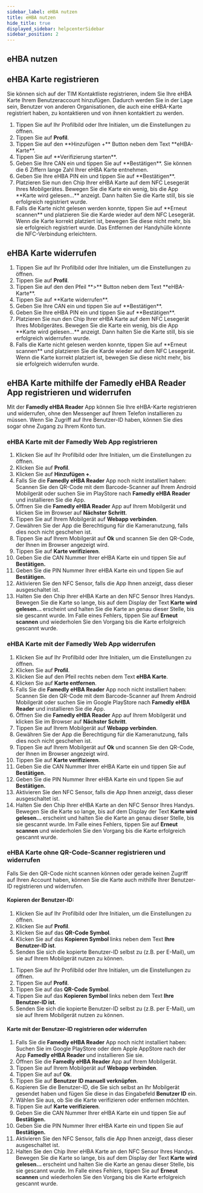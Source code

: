 ```yaml
---
sidebar_label: eHBA nutzen
title: eHBA nutzen
hide_title: true
displayed_sidebar: helpcenterSidebar
sidebar_position: 2
---
```




<div class="hero hero--primary">
  <div class="container">
    <h2 class="hero__title">eHBA nutzen</h2>
  </div>
</div>

## eHBA Karte registrieren

Sie können sich auf der TIM Kontaktliste registrieren, indem Sie Ihre eHBA Karte Ihrem Benutzeraccount hinzufügen. 
Dadurch werden Sie in der Lage sein, Benutzer von anderen Organisationen, die auch eine eHBA-Karte registriert haben, zu kontaktieren und von ihnen kontaktiert zu werden. 

<Tabs>
  <TabItem value="mobil" label="Mobil">
  <ol>
    <li>Tippen Sie auf Ihr Profilbild oder Ihre Initialen, um die Einstellungen zu öffnen.</li>
    <li>Tippen Sie auf <b>Profil</b>.</li>
    <li>Tippen Sie auf den **Hinzufügen +** Button neben dem Text **eHBA-Karte**.</li>
    <li>Tippen Sie auf **Verifizierung starten**.</li>
    <li>Geben Sie Ihre CAN ein und tippen Sie auf **Bestätigen**. Sie können die 6 Ziffern lange Zahl Ihrer eHBA Karte entnehmen.</li>
    <li>Geben Sie Ihre eHBA PIN ein und tippen Sie auf **Bestätigen**.</li>
    <li>Platzieren Sie nun den Chip Ihrer eHBA Karte auf dem NFC Lesegerät Ihres Mobilgerätes. Bewegen Sie die Karte ein wenig, bis die App **Karte wird gelesen...** anzeigt. Dann halten Sie die Karte still, bis sie erfolgreich registriert wurde.</li>
    <li>Falls die Karte nicht gelesen werden konnte, tippen Sie auf **Erneut scannen** und platzieren Sie die Karde wieder auf dem NFC Lesegerät. Wenn die Karte korrekt platziert ist, bewegen Sie diese nicht mehr, bis sie erfolgreich registriert wurde. Das Entfernen der Handyhülle könnte die NFC-Verbindung erleichtern.</li>
  </ol>
  </TabItem>
</Tabs>


## eHBA Karte widerrufen

<Tabs>
  <TabItem value="mobile" label="Mobil">
  <ol>
    <li>Tippen Sie auf Ihr Profilbild oder Ihre Initialen, um die Einstellungen zu öffnen.</li>
    <li>Tippen Sie auf <b>Profil</b>.</li>
    <li>Tippen Sie auf den den Pfeil **>** Button neben dem Text **eHBA-Karte**.</li>
    <li>Tippen Sie auf **Karte widerrufen**.</li>
    <li>Geben Sie Ihre CAN ein und tippen Sie auf **Bestätigen**.</li>
    <li>Geben Sie Ihre eHBA PIN ein und tippen Sie auf **Bestätigen**.</li>
    <li>Platzieren Sie nun den Chip Ihrer eHBA Karte auf dem NFC Lesegerät Ihres Mobilgerätes. Bewegen Sie die Karte ein wenig, bis die App **Karte wird gelesen...** anzeigt. Dann halten Sie die Karte still, bis sie erfolgreich widerrufen wurde.</li>
    <li>Falls die Karte nicht gelesen werden konnte, tippen Sie auf **Erneut scannen** und platzieren Sie die Karde wieder auf dem NFC Lesegerät. Wenn die Karte korrekt platziert ist, bewegen Sie diese nicht mehr, bis sie erfolgreich widerrufen wurde.</li>
  </ol>
  </TabItem>
</Tabs>

## eHBA Karte mithilfe der Famedly eHBA Reader App registrieren und widerrufen

Mit der **Famedly eHBA Reader** App können Sie Ihre eHBA-Karte registrieren und widerrufen, ohne den Messenger auf Ihrem Telefon installieren zu müssen. Wenn Sie Zugriff auf Ihre Benutzer-ID haben, können Sie dies sogar ohne Zugang zu Ihrem Konto tun.

### eHBA Karte mit der Famedly Web App registrieren

<Tabs>
  <TabItem value="desktop" label="Desktop">
  <ol>
    <li>Klicken Sie auf Ihr Profilbild oder Ihre Initialen, um die Einstellungen zu öffnen.</li>
    <li>Klicken Sie auf <b>Profil</b>.</li>
    <li>Klicken Sie auf <b>Hinzufügen +</b>.</li>
    <li>Falls Sie die <b>Famedly eHBA Reader</b> App noch nicht installiert haben: Scannen Sie den QR-Code mit dem Barcode-Scanner auf Ihrem Android Mobilgerät oder suchen Sie im PlayStore nach <b>Famedly</b> <b>eHBA Reader</b> und installieren Sie die App.</li>
    <li>Öffnen Sie die <b>Famedly eHBA Reader</b> App auf Ihrem Mobilgerät und klicken Sie im Browser auf <b>Nächster Schritt</b>.</li>
    <li>Tippen Sie auf Ihrem Mobilgerät auf <b>Webapp verbinden</b>.</li>
    <li>Gewähren Sie der App die Berechtigung für die Kameranutzung, falls dies noch nicht geschehen ist.</li>
    <li>Tippen Sie auf Ihrem Mobilgerät auf <b>Ok</b> und scannen Sie den QR-Code, der Ihnen im Browser angezeigt wird.</li>
    <li>Tippen Sie auf <b>Karte verifizieren</b>.</li>
    <li>Geben Sie die CAN Nummer Ihrer eHBA Karte ein und tippen Sie auf <b>Bestätigen.</b></li>
    <li>Geben Sie die PIN Nummer Ihrer eHBA Karte ein und tippen Sie auf <b>Bestätigen.</b></li>
    <li>Aktivieren Sie den NFC Sensor, falls die App Ihnen anzeigt, dass dieser ausgeschaltet ist.</li>
    <li>Halten Sie den Chip Ihrer eHBA Karte an den NFC Sensor Ihres Handys. Bewegen Sie die Karte so lange, bis auf dem Display der Text <b>Karte wird gelesen… </b>erscheint und halten Sie die Karte an genau dieser Stelle, bis sie gescannt wurde. Im Falle eines Fehlers, tippen Sie auf <b>Erneut scannen</b> und wiederholen Sie den Vorgang bis die Karte erfolgreich gescannt wurde.</li>
  </ol>
  </TabItem>
</Tabs>

### eHBA Karte mit der Famedly Web App widerrufen

<Tabs>
  <TabItem value="desktop" label="Desktop">
  <ol>
    <li>Klicken Sie auf Ihr Profilbild oder Ihre Initialen, um die Einstellungen zu öffnen.</li>
    <li>Klicken Sie auf <b>Profil</b>.</li>
    <li>Klicken Sie auf den Pfeil rechts neben dem Text <b>eHBA Karte</b>.</li>
    <li>Klicken Sie auf <b>Karte entfernen</b>.</li>
    <li>Falls Sie die <b>Famedly eHBA Reader</b> App noch nicht installiert haben: Scannen Sie den QR-Code mit dem Barcode-Scanner auf Ihrem Android Mobilgerät oder suchen Sie im Google PlayStore nach <b>Famedly</b> <b>eHBA Reader</b> und installieren Sie die App.</li>
    <li>Öffnen Sie die <b>Famedly eHBA Reader</b> App auf Ihrem Mobilgerät und klicken Sie im Browser auf <b>Nächster Schritt</b>.</li>
    <li>Tippen Sie auf Ihrem Mobilgerät auf <b>Webapp verbinden</b>.</li>
    <li>Gewähren Sie der App die Berechtigung für die Kameranutzung, falls dies noch nicht geschehen ist.</li>
    <li>Tippen Sie auf Ihrem Mobilgerät auf <b>Ok</b> und scannen Sie den QR-Code, der Ihnen im Browser angezeigt wird.</li>
    <li>Tippen Sie auf <b>Karte verifizieren</b>.</li>
    <li>Geben Sie die CAN Nummer Ihrer eHBA Karte ein und tippen Sie auf <b>Bestätigen.</b></li>
    <li>Geben Sie die PIN Nummer Ihrer eHBA Karte ein und tippen Sie auf <b>Bestätigen.</b></li>
    <li>Aktivieren Sie den NFC Sensor, falls die App Ihnen anzeigt, dass dieser ausgeschaltet ist.</li>
    <li>Halten Sie den Chip Ihrer eHBA Karte an den NFC Sensor Ihres Handys. Bewegen Sie die Karte so lange, bis auf dem Display der Text <b>Karte wird gelesen… </b>erscheint und halten Sie die Karte an genau dieser Stelle, bis sie gescannt wurde. Im Falle eines Fehlers, tippen Sie auf <b>Erneut scannen</b> und wiederholen Sie den Vorgang bis die Karte erfolgreich gescannt wurde.</li>
  </ol>
  </TabItem>
</Tabs>

### eHBA Karte ohne QR-Code-Scanner registrieren und widerrufen

Falls Sie den QR-Code nicht scannen können oder gerade keinen Zugriff auf Ihren Account haben, können Sie die Karte auch mithilfe Ihrer Benutzer-ID registrieren und widerrufen.

#### Kopieren der Benutzer-ID:
 
<Tabs>
  <TabItem value="desktop" label="Desktop">
  <ol>
    <li>Klicken Sie auf Ihr Profilbild oder Ihre Initialen, um die Einstellungen zu öffnen.</li>
    <li>Klicken Sie auf <b>Profil</b>.</li>
    <li>Klicken Sie auf das <b>QR-Code Symbol</b>.</li>
    <li>Klicken Sie auf das <b>Kopieren Symbol </b>links neben dem Text <b>Ihre Benutzer-ID ist</b>.</li>
    <li>Senden Sie sich die kopierte Benutzer-ID selbst zu (z.B. per E-Mail), um sie auf Ihrem Mobilgerät nutzen zu können.</li>
  </ol>
  </TabItem>
  <TabItem value="mobil" label="Mobil">
  <ol>
    <li>Tippen Sie auf Ihr Profilbild oder Ihre Initialen, um die Einstellungen zu öffnen.</li>
    <li>Tippen Sie auf <b>Profil</b>.</li>
    <li>Tippen Sie auf das <b>QR-Code Symbol</b>.</li>
    <li>Tippen Sie auf das <b>Kopieren Symbol </b>links neben dem Text <b>Ihre Benutzer-ID ist</b>.</li>
    <li>Senden Sie sich die kopierte Benutzer-ID selbst zu (z.B. per E-Mail), um sie auf Ihrem Mobilgerät nutzen zu können.</li>
  </ol>
  </TabItem>
</Tabs>

#### Karte mit der Benutzer-ID registrieren oder widerrufen
 
<Tabs>
  <TabItem value="mobil" label="Mobil">
  <ol>
    <li>Falls Sie die <b>Famedly eHBA Reader</b> App noch nicht installiert haben: Suchen Sie im Google PlayStore oder dem Apple AppStore nach der App <b>Famedly eHBA Reader</b> und installieren Sie sie.</li>
    <li>Öffnen Sie die <b>Famedly eHBA Reader</b> App auf Ihrem Mobilgerät.</li>
    <li>Tippen Sie auf Ihrem Mobilgerät auf <b>Webapp verbinden</b>.</li>
    <li>Tippen Sie auf auf <b>Ok</b>.</li>
    <li>Tippen Sie auf <b>Benutzer ID manuell verknüpfen</b>.</li>
    <li>Kopieren Sie die Benutzer-ID, die Sie sich selbst an Ihr Mobilgerät gesendet haben und fügen Sie diese in das Eingabefeld <b>Benutzer ID</b> ein.</li>
    <li>Wählen Sie aus, ob Sie die Karte verifizieren oder entfernen möchten.</li>
    <li>Tippen Sie auf <b>Karte verifizieren</b>.</li>
    <li>Geben Sie die CAN Nummer Ihrer eHBA Karte ein und tippen Sie auf <b>Bestätigen.</b></li>
    <li>Geben Sie die PIN Nummer Ihrer eHBA Karte ein und tippen Sie auf <b>Bestätigen.</b></li>
    <li>Aktivieren Sie den NFC Sensor, falls die App Ihnen anzeigt, dass dieser ausgeschaltet ist.</li>
    <li>Halten Sie den Chip Ihrer eHBA Karte an den NFC Sensor Ihres Handys. Bewegen Sie die Karte so lange, bis auf dem Display der Text <b>Karte wird gelesen… </b>erscheint und halten Sie die Karte an genau dieser Stelle, bis sie gescannt wurde. Im Falle eines Fehlers, tippen Sie auf <b>Erneut scannen</b> und wiederholen Sie den Vorgang bis die Karte erfolgreich gescannt wurde.</li>
  </ol>
  </TabItem>
</Tabs>
